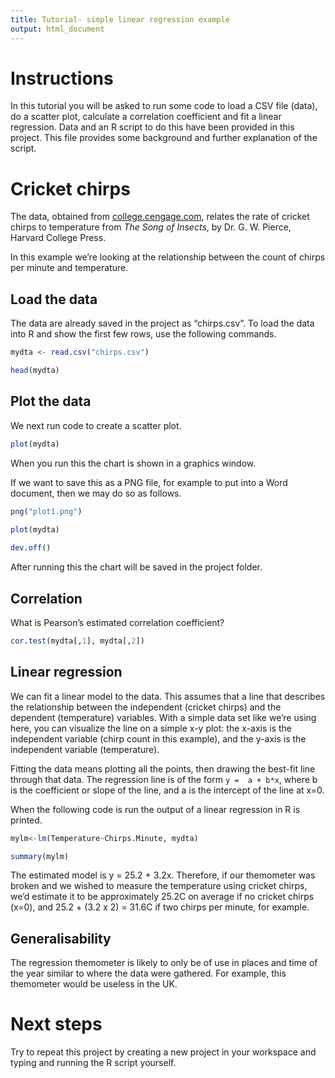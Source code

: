 ```yaml
---
title: Tutorial- simple linear regression example
output: html_document
---
```

# Instructions

In this tutorial you will be asked to run some code to load a CSV file (data), do a scatter plot, calculate a correlation coefficient and fit a linear regression. Data and an R script to do this have been provided in this project. This file provides some background and further explanation of the script.

# Cricket chirps
    
The data, obtained from [college.cengage.com](https://college.cengage.com/mathematics/brase/understandable_statistics/7e/students/datasets/slr/frames/frame.html), relates the rate of cricket chirps to temperature from *The Song of Insects*, by Dr. G. W. Pierce, Harvard College Press.

In this example we're looking at the relationship between the count of chirps per minute and temperature.

## Load the data

The data are already saved in the project as "chirps.csv". To load the data into R and show the first few rows, use the following commands.
  
 ```r
mydta <- read.csv("chirps.csv")

head(mydta)

```
    
## Plot the data

We next run code to create a scatter plot. 

```r
plot(mydta)
```

When you run this the chart is shown in a graphics window.

If we want to save this as a PNG file, for example to put into a Word document, then we may do so as follows.

```r
png("plot1.png")
    
plot(mydta)

dev.off()
```

After running this the chart will be saved in the project folder. 
    

## Correlation

What is Pearson's estimated correlation coefficient?

```r
cor.test(mydta[,1], mydta[,2])
```

## Linear regression

We can fit a linear model to the data. This assumes that a line that describes the relationship between the independent (cricket chirps) and the dependent (temperature) variables. With a simple data set like we're using here, you can visualize the line on a simple x-y plot: the x-axis is the independent variable (chirp count in this example), and the y-axis is the independent variable (temperature). 
   
Fitting the data means plotting all the points, then drawing the best-fit line through that data. The regression line is of the form `y =  a + b*x`, where b is the coefficient or slope of the line, and a is the intercept of the line at x=0.

When the following code is run the output of a linear regression in R is printed. 

```r
mylm<-lm(Temperature~Chirps.Minute, mydta)

summary(mylm)
```
    
The estimated model is y = 25.2 + 3.2x. Therefore, if our themometer was broken and we wished to measure the temperature using cricket chirps, we'd estimate it to be approximately 25.2C on average if no cricket chirps (x=0), and 25.2 + (3.2 x 2) = 31.6C if two chirps per minute, for example.

## Generalisability

The regression themometer is likely to only be of use in places and time of the year similar to where the data were gathered. For example, this themometer would be useless in the UK. 

# Next steps

Try to repeat this project by creating a new project in your workspace and typing and running the R script yourself.
